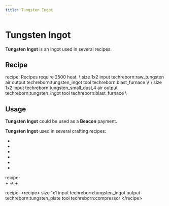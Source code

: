 ```yaml
---
title: Tungsten Ingot
---
```


<ItemImage file="tungsten_ingot" alt="Ingots" size="200" />

# Tungsten Ingot

**Tungsten Ingot** is an ingot used in several recipes.

## Recipe

<CraftingTable recipe="input techreborn:tungsten_nugget techreborn:tungsten_nugget techreborn:tungsten_nugget input techreborn:tungsten_nugget techreborn:tungsten_nugget techreborn:tungsten_nugget input techreborn:tungsten_nugget techreborn:tungsten_nugget techreborn:tungsten_nugget output techreborn:tungsten_ingot"/>
<CraftingTable recipe="input air air air input air techreborn:tungsten_storage_block air input air air air output techreborn:tungsten_ingot,9"/>
<McItem slug="techreborn:blast_furnace" inline={true}/> recipe:  
Recipes require 2500 heat.  
\<recipe\> size 1x2 input techreborn:raw_tungsten air output techreborn:tungsten_ingot tool techreborn:blast_furnace \</recipe\>\
\<recipe\> size 1x2 input techreborn:tungsten_small_dust,4 air output techreborn:tungsten_ingot tool techreborn:blast_furnace \</recipe\>

## Usage

**Tungsten Ingot** could be used as a **Beacon** payment.

**Tungsten Ingot** used in several crafting recipes:

- <McItem slug="techreborn:tungsten_nugget" inline={true}/>
- <McItem slug="techreborn:tungsten_storage_block" inline={true}/>
- <McItem slug="techreborn:tungsten_grinding_head" inline={true}/>
- <McItem slug="techreborn:superconductor" inline={true}/>
- <McItem slug="techreborn:energy_flow_chip" inline={true}/>
- <McItem slug="techreborn:mixed_metal_ingot" inline={true}/>

<McItem slug="techreborn:blast_furnace" inline={true}/> recipe:  
<McItem slug="techreborn:steel_ingot" inline={true}/> + <McItem slug="techreborn:tungsten_ingot" inline={true}/> &rarr; <McItem slug="techreborn:hot_tungstensteel_ingot" inline={true}/> + <McItem slug="techreborn:dark_ashes_dust" inline={true}/>

<McItem slug="techreborn:compressor"/> recipe: \<recipe\> size 1x1 input techreborn:tungsten_ingot output techreborn:tungsten_plate tool techreborn:compressor \</recipe\>
